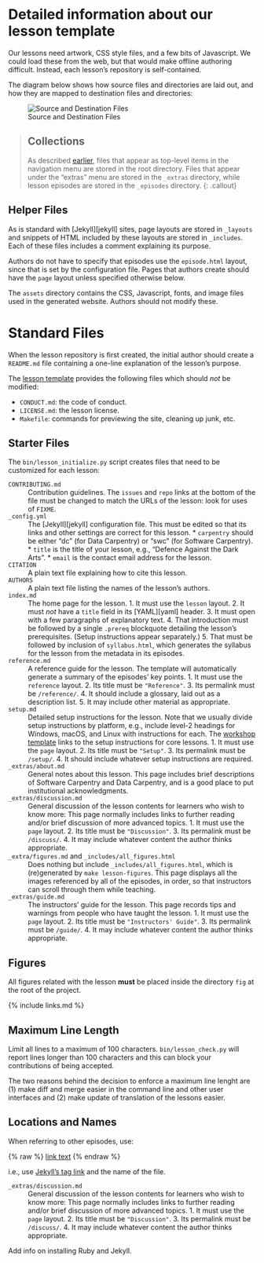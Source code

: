 # Detailed information about our lesson template

Our lessons need artwork,
CSS style files,
and a few bits of Javascript.
We could load these from the web,
but that would make offline authoring difficult.
Instead, each lesson's repository is self-contained.

The diagram below shows how source files and directories are laid out,
and how they are mapped to destination files and directories:

![Source and Destination Files]({{ page.root }}/fig/file-mapping.svg)

> ## Collections
>
> As described [earlier]({{ page.root }}/02-tooling/#collections),
> files that appear as top-level items in the navigation menu are stored in the root directory.
> Files that appear under the "extras" menu are stored in the `_extras` directory,
> while lesson episodes are stored in the `_episodes` directory.
{: .callout}

## Helper Files

As is standard with [Jekyll][jekyll] sites,
page layouts are stored in `_layouts`
and snippets of HTML included by these layouts are stored in `_includes`.
Each of these files includes a comment explaining its purpose.

Authors do not have to specify that episodes use the `episode.html` layout,
since that is set by the configuration file.
Pages that authors create should have the `page` layout unless specified otherwise below.

The `assets` directory contains the CSS, Javascript, fonts, and image files
used in the generated website.
Authors should not modify these.

# Standard Files

When the lesson repository is first created,
the initial author should create a `README.md` file containing
a one-line explanation of the lesson's purpose.

The [lesson template]({{ site.template_repo }}) provides the following files
which should *not* be modified:

*   `CONDUCT.md`: the code of conduct.
*   `LICENSE.md`: the lesson license.
*   `Makefile`: commands for previewing the site, cleaning up junk, etc.

## Starter Files

The `bin/lesson_initialize.py` script creates files that need to be customized for each lesson:

`CONTRIBUTING.md`
:   Contribution guidelines.
    The `issues` and `repo` links at the bottom of the file must be changed
    to match the URLs of the lesson:
    look for uses of `FIXME`.

`_config.yml`
:   The [Jekyll][jekyll] configuration file.
    This must be edited so that its links and other settings are correct for this lesson.
    *   `carpentry` should be either "dc" (for Data Carpentry) or "swc" (for Software Carpentry).
    *   `title` is the title of your lesson,
        e.g.,
        "Defence Against the Dark Arts".
    *   `email` is the contact email address for the lesson.

`CITATION`
:   A plain text file explaining how to cite this lesson.

`AUTHORS`
:   A plain text file listing the names of the lesson's authors.

`index.md`
:   The home page for the lesson.
    1.  It must use the `lesson` layout.
    2.  It must *not* have a `title` field in its [YAML][yaml] header.
    3.  It must open with a few paragraphs of explanatory text.
    4.  That introduction must be followed by a single `.prereq` blockquote
        detailing the lesson's prerequisites.
        (Setup instructions appear separately.)
    5.  That must be followed by inclusion of `syllabus.html`,
        which generates the syllabus for the lesson
        from the metadata in its episodes.

`reference.md`
:   A reference guide for the lesson.
    The template will automatically generate a summary of the episodes' key points.
    1.  It must use the `reference` layout.
    2.  Its title must be `"Reference"`.
    3.  Its permalink must be `/reference/`.
    4.  It should include a glossary, laid out as a description list.
    5.  It may include other material as appropriate.

`setup.md`
:   Detailed setup instructions for the lesson.
    Note that we usually divide setup instructions by platform,
    e.g.,
    include level-2 headings for Windows, macOS, and Linux
    with instructions for each.
    The [workshop template]({{ site.workshop_repo }})
    links to the setup instructions for core lessons.
    1.  It must use the `page` layout.
    2.  Its title must be `"Setup"`.
    3.  Its permalink must be `/setup/`.
    4.  It should include whatever setup instructions are required.

`_extras/about.md`
:   General notes about this lesson.
    This page includes brief descriptions of Software Carpentry and Data Carpentry,
    and is a good place to put institutional acknowledgments.

`_extras/discussion.md`
:   General discussion of the lesson contents for learners who wish to know more:
    This page normally includes links to further reading
    and/or brief discussion of more advanced topics.
    1.  It must use the `page` layout.
    2.  Its title must be `"Discussion"`.
    3.  Its permalink must be `/discuss/`.
    4.  It may include whatever content the author thinks appropriate.

`_extra/figures.md` and `_includes/all_figures.html`
:   Does nothing but include `_includes/all_figures.html`,
    which is (re)generated by `make lesson-figures`.
    This page displays all the images referenced by all of the episodes,
    in order,
    so that instructors can scroll through them while teaching.

`_extras/guide.md`
:   The instructors' guide for the lesson.
    This page records tips and warnings from people who have taught the lesson.
    1.  It must use the `page` layout.
    2.  Its title must be `"Instructors' Guide"`.
    3.  Its permalink must be `/guide/`.
    4.  It may include whatever content the author thinks appropriate.

## Figures

All figures related with the lesson **must** be placed inside the directory `fig` at the root of the project.

{% include links.md %}

## Maximum Line Length

Limit all lines to a maximum of 100 characters.
`bin/lesson_check.py` will report lines longer than 100 characters
and this can block your contributions of being accepted.

The two reasons behind the decision to enforce a maximum line lenght are
(1) make diff and merge easier in the command line and other user interfaces
and
(2) make update of translation of the lessons easier.

## Locations and Names

When referring to other episodes, use:

{% raw %}
    [link text]({{ page.root }}{% link _episodes/dd-subject.md %})
{% endraw %}

i.e., use [Jekyll's tag link](https://jekyllrb.com/docs/templates/#links) and the name of the file.

`_extras/discussion.md`
:   General discussion of the lesson contents for learners who wish to know more:
    This page normally includes links to further reading
    and/or brief discussion of more advanced topics.
    1.  It must use the `page` layout.
    2.  Its title must be `"Discussion"`.
    3.  Its permalink must be `/discuss/`.
    4.  It may include whatever content the author thinks appropriate.
    
    
Add info on installing Ruby and Jekyll. 
